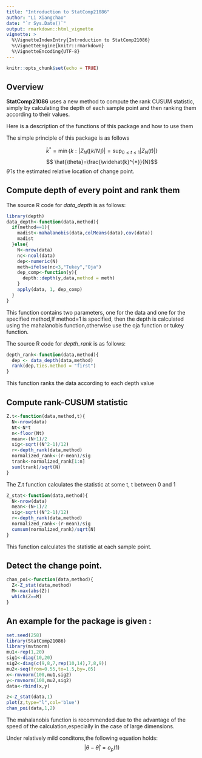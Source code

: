 ```yaml
---
title: "Introduction to StatComp21086"
author: "Li Xiangchao"
date: "`r Sys.Date()`"
output: rmarkdown::html_vignette
vignette: >
  %\VignetteIndexEntry{Introduction to StatComp21086}
  %\VignetteEngine{knitr::rmarkdown}
  %\VignetteEncoding{UTF-8}
---
```


```r
knitr::opts_chunk$set(echo = TRUE)
```

## Overview

__StatComp21086__  uses a new method to compute the rank CUSUM statistic, simply by calculating the depth of each sample point and then ranking them according to their values.

Here is a description of the functions of this package and how to use them

The simple principle of this package is as follows

$$\hat{k}^{*}=\min \left\{k:\left|Z_{N}(\lfloor k / N\rfloor)\right|=\sup _{0 \leq t \leq 1}\left|Z_{N}(t)\right|\right\}$$
$$ \hat{\theta}=\frac{\widehat{k}^{*}}{N}$$
$\hat{\theta}$ is the estimated relative location of change point.


## Compute depth of every point and rank them

The source R code for _data_depth_ is as follows:
```r
library(depth)
data_depth<-function(data,method){
  if(method==1){
    madist<-mahalanobis(data,colMeans(data),cov(data))
    madist
  }else{
    N<-nrow(data)
    nc<-ncol(data)
    dep<-numeric(N)
    meth=ifelse(nc<3,"Tukey","Oja")
    dep_comp<-function(y){
      depth::depth(y,data,method = meth)
    }
    apply(data, 1, dep_comp)
  }
}


```

This function contains two parameters, one for the data and one for the specified method,If method=1 is specified, then the depth is calculated using the mahalanobis function,otherwise use the oja function or tukey function.



The source R code for _depth_rank_ is as follows:
```r
depth_rank<-function(data,method){
  dep <- data_depth(data,method)
  rank(dep,ties.method = "first")
}

```

This function ranks the data according to each depth value


## Compute rank-CUSUM statistic

```r
Z.t<-function(data,method,t){
  N<-nrow(data)
  Nt<-N*t
  n<-floor(Nt)
  mean<-(N+1)/2
  sig<-sqrt((N^2-1)/12)
  r<-depth_rank(data,method)
  normalized_rank<-(r-mean)/sig
  trank<-normalized_rank[1:n]
  sum(trank)/sqrt(N)
}

```

The Z.t function calculates the statistic at some t, t between 0 and 1


```r
Z_stat<-function(data,method){
  N<-nrow(data)
  mean<-(N+1)/2
  sig<-sqrt((N^2-1)/12)
  r<-depth_rank(data,method)
  normalized_rank<-(r-mean)/sig
  cumsum(normalized_rank)/sqrt(N)
}

```
This function calculates the statistic at each sample point.

## Detect the change point.

```r
chan_poi<-function(data,method){
  Z<-Z_stat(data,method)
  M<-max(abs(Z))
  which(Z==M)
}

```

## An example for the package is given :

```r
set.seed(258)
library(StatComp21086)
library(mvtnorm)
mu1<-rep(1,20)
sig1<-diag(10,20)
sig2<-diag(c(9,8,7,rep(10,14),7,8,9))
mu2<-seq(from=0.55,to=1.5,by=.05)
x<-rmvnorm(100,mu1,sig2)
y<-rmvnorm(100,mu2,sig2)
data<-rbind(x,y)

z<-Z_stat(data,1)
plot(z,type="l",col='blue')
chan_poi(data,1,2)
```
The mahalanobis function is recommended due to the advantage of the speed of the calculation,especially in the case of large dimensions.

Under relatively mild conditons,the following equation holds:
$$
|\theta-\hat{\theta}|=o_{p}(1)
$$